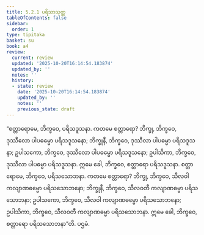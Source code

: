 ```yaml
---
title: 5.2.1 ပရိသာသုတ္တ
tableOfContents: false
sidebar:
  order: 1
type: tipitaka
basket: su
book: a4
review:
  current: review
  updated: '2025-10-20T16:14:54.183874'
  updated_by: ''
  notes: ''
  history:
  - state: review
    date: '2025-10-20T16:14:54.183874'
    updated_by: ''
    notes: ''
    previous_state: draft
---
```



<DynamicBreadcrumb />


<ReviewStatus review={frontmatter.review} showDetails={true} />

<HypothesisAnnotation frontmatter={frontmatter} />

<Division number="211" book="a4" e="ch" v="15" p="547">

<Paragraph number="1373" book="a4">
“စတ္တာရောမေ, ဘိက္ခဝေ, ပရိသဒူသနာ. ကတမေ စတ္တာရော? ဘိက္ခု, ဘိက္ခဝေ, ဒုဿီလော ပါပဓမ္မော ပရိသဒူသနော; ဘိက္ခုနီ, ဘိက္ခဝေ, ဒုဿီလာ ပါပဓမ္မာ ပရိသဒူသနာ; ဥပါသကော, ဘိက္ခဝေ, ဒုဿီလော ပါပဓမ္မော ပရိသဒူသနော; ဥပါသိကာ, ဘိက္ခဝေ, ဒုဿီလာ ပါပဓမ္မာ ပရိသဒူသနာ. ဣမေ ခေါ, ဘိက္ခဝေ, စတ္တာရော ပရိသဒူသနာ.
</Paragraph>

<Paragraph number="1374" book="a4">
စတ္တာရောမေ, ဘိက္ခဝေ, ပရိသသောဘနာ. ကတမေ စတ္တာရော? ဘိက္ခု, ဘိက္ခဝေ, သီလဝါ ကလျာဏဓမ္မော ပရိသသောဘနော; ဘိက္ခုနီ, ဘိက္ခဝေ, သီလဝတီ ကလျာဏဓမ္မာ ပရိသသောဘနာ; ဥပါသကော, ဘိက္ခဝေ, သီလဝါ ကလျာဏဓမ္မော ပရိသသောဘနော; ဥပါသိကာ, ဘိက္ခဝေ, သီလဝတီ ကလျာဏဓမ္မာ ပရိသသောဘနာ. ဣမေ ခေါ, ဘိက္ခဝေ, စတ္တာရော ပရိသသောဘနာ”တိ.

</Paragraph>
</Division>

<Paragraph number="1375" type="center" book="a4">
ပဌမံ.
</Paragraph>